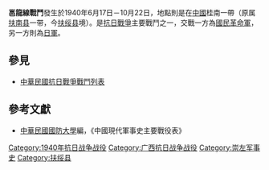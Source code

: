 {{Infobox Military Conflict|
campaign=|
image=|
caption=|
conflict=邕龍線戰鬥|
date=1940年6月17日－10月22日|
place=[[中國|中國]]桂南|
result=雙方激戰於綏淥，板利，羅白與龍州長達數月。10月22日日軍主力向越南撤退，11月17日全部撤離邕欽地區。|
combatant1=中華民國國民革命軍93師、131師、135師|
combatant2=日軍之中國派遣軍5師團主力| 
commander1=－|
commander2=－|
strength1=|
strength2=|
casualties1=|
casualties2=
}}
'''邕龍線戰鬥'''發生於1940年6月17日－10月22日，地點則是在[[中國|中國]]桂南一帶（原属[[扶南縣_(唐朝)|扶南县]]一带，今[[扶绥县|扶绥县]]境）。是[[中国抗日战争|抗日戰爭]]主要戰鬥之一，交戰一方為[[國民革命軍|國民革命軍]]，另一方則為[[日本军|日軍]]。
==參見==
*[[中華民國抗日戰爭戰鬥列表|中華民國抗日戰爭戰鬥列表]]
==參考文獻==
*[[中華民國|中華民國]][[國防大學_(中華民國)|國防大學]]編，《中國現代軍事史主要戰役表》

[[Category:1940年抗日战争战役|Category:1940年抗日战争战役]]
[[Category:广西抗日战争战役|Category:广西抗日战争战役]]
[[Category:崇左军事史|Category:崇左军事史]]
[[Category:扶绥县|Category:扶绥县]]
